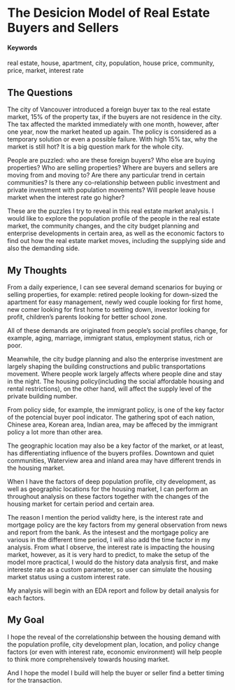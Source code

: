 # The Desicion Model of Real Estate Buyers and Sellers {#real-estate-decision-model}

#### Keywords {-}

real estate, house, apartment, city, population, house price, community, price, market, interest rate

## The Questions

The city of Vancouver introduced a foreign buyer tax to the real estate market, 15% of the property tax, if the buyers are not residence in the city. The tax affected the markted immediately with one month, however, after one year, now the market heated up again. The policy is considered as a temporary solution or even a possible failure. With high 15% tax, why the market is still hot? It is a big question mark for the whole city. 

People are puzzled: 
who are these foreign buyers? 
Who else are buying properties? 
Who are selling properties? 
Where are buyers and sellers are moving from and moving to? 
Are there any particular trend in certain communities? 
Is there any co-relationship between public investment and private investment with population movements? 
Will people leave house market when the interest rate go higher? 

These are the puzzles I try to reveal in this real estate market analysis. I would like to explore the population profile of the people in the real estate market, the community changes, and the city budget planning and enterprise developments in certain area, as well as the economic factors to find out how the real estate market moves, including the supplying side and also the demanding side. 

## My Thoughts

From a daily experience, I can see several demand scenarios for buying or selling properties, for example:
retired people looking for down-sized the apartment for easy management, 
newly wed couple looking for first home, 
new comer looking for first home to settling down, 
investor looking for profit, 
children's parents looking for better school zone. 

All of these demands are originated from people's social profiles change, for example, aging, marriage, immigrant status, employment status, rich or poor. 

Meanwhile, the city budge planning and also the enterprise investment are largely shaping the building constructions and public transportations movement. Where people work largely affects where people dine and stay in the night. The housing policy(including the social affordable housing and rental restrictions), on the other hand, will affect the supply level of the private building number. 

From policy side, for example, the immigrant policy, is one of the key factor of the potencial buyer pool indicator. The gathering spot of each nation, Chinese area, Korean area, Indian area, may be affeced by the immigrant policy a lot more than other area.

The geographic location may also be a key factor of the market, or at least, has differentiating influence of the buyers profiles. Downtown and quiet communities,  Waterview area and inland area may have different trends in the housing market. 

When I have the factors of deep population profile, city development,  as well as geographic locations for the housing market, I can perform an throughout analysis on these factors together with the changes of the housing market for certain period and certain area. 

The reason I mention the period validty here, is the interest rate and mortgage policy are the key factors from my general observation from news and report from the bank. As the intesest and the mortgage policy are various in the different time period, I will also add the time factor in my analysis. From what I observe, the interest rate is impacting the housing market, however, as it is very hard to predict, to make the setup of the model more practical, I would do the history data analysis first, and make intereste rate as a custom parameter, so user can simulate the housing market status using a custom interest rate.

My analysis will begin with an EDA report and follow by detail analysis for each factors.

## My Goal

I hope the reveal of the correlationship between the housing demand with the population profile, city development plan, location, and policy change factors (or even with interest rate, economic environment) will help people to think more comprehensively towards housing market.

And I hope the model I build will help the buyer or seller find a better timing for the transaction. 


